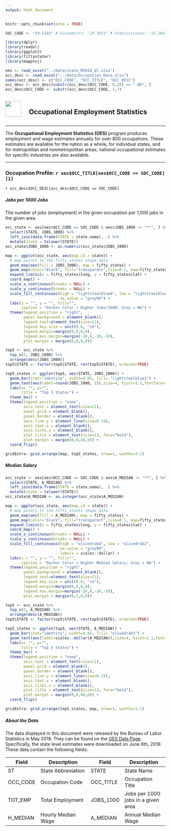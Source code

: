 ```yaml
---
output: html_document
---
```


```r
knitr::opts_chunk$set(echo = TRUE)

SOC_CODE <- "29-1141" # Economists: "19-3011" # Statisticians: "15-2041"
```

```r
library(dplyr)
library(readxl)
library(ggplot2)
library(fiftystater)
library(mapproj)

oes <- read_excel("../data/state_M2018_dl.xlsx")
occ_desc <- read_excel("../data/Occupation Data.xlsx") 
names(occ_desc) <- c("OCC_CODE", "OCC_TITLE", "OCC_DESC")
occ_desc <- occ_desc[substr(occ_desc$OCC_CODE, 8,10) == ".00", ]
occ_desc$OCC_CODE <- substr(occ_desc$OCC_CODE, 1,7)
```

<div>
<p style="display:inline-block"><img src="./img/BLS_emblem.png" style="height:50px"></p>
<div style="display:inline-block; margin-left:20px;vertical-align:bottom">
<h2>Occupational Employment Statistics</h2>
</div>
</div>
<hr>

The **Occupational Employment Statistics (OES)** program produces employment and wage estimates annually for over 800 occupations. These estimates are available for the nation as a whole, for individual states, and for metropolitan and nonmetropolitan areas; national occupational estimates for specific industries are also available.

<hr>
### Occupation Profile: `r oes$OCC_TITLE[oes$OCC_CODE == SOC_CODE][1]`

`r occ_desc$OCC_DESC[occ_desc$OCC_CODE == SOC_CODE]`

##### Jobs per 1000 Jobs

The number of jobs (employment) in the given occupation per 1,000 jobs in the given area.

```r
occ_state <- oes[oes$OCC_CODE == SOC_CODE & oes$JOBS_1000 != "**", ] %>%
  select(STATE, JOBS_1000) %>%
  left_join(data.frame(STATE = state.name), .) %>%
  mutate(state = tolower(STATE))
occ_state$JOBS_1000 <- as.numeric(occ_state$JOBS_1000)

map <- ggplot(occ_state, aes(map_id = state)) + 
  # map points to the fifty_states shape data
  geom_map(aes(fill = JOBS_1000), map = fifty_states) +
  geom_map(color="black", fill="transparent",size=0.1, map=fifty_states) +
  expand_limits(x = fifty_states$long, y = fifty_states$lat) +
  coord_map() +
  scale_x_continuous(breaks = NULL) + 
  scale_y_continuous(breaks = NULL) +
  scale_fill_continuous(high = "lightsteelblue4", low = "lightsteelblue1",
                        na.value = "grey90") +
  labs(x = "", y = "", fill="",
       caption = "Darker Color = Higher Jobs/1000; Grey = NA") +
  theme(legend.position = "right", 
        panel.background = element_blank(),
        legend.text=element_text(size=11),
        legend.key.size = unit(0.8, "cm"),
        legend.margin=margin(0,0,0,0),
        legend.box.margin=margin(-10,0,-10,-10),
        plot.margin = margin(0,0,0,0)) 

top5 <- occ_state %>%
  top_n(5, JOBS_1000) %>%
  arrange(desc(JOBS_1000))
top5$STATE <- factor(top5$STATE, rev(top5$STATE), ordered=TRUE)

top5_states <- ggplot(top5, aes(STATE, JOBS_1000)) +
  geom_bar(stat="identity", width=0.85, fill= "lightsteelblue3") +
  geom_text(aes(label=round(JOBS_1000, 2)),size=4, hjust=1.1,fontface="bold") +
  labs(x= "", y="",
       title = "Top 5 States") +
  theme_bw() +
  theme(legend.position = "none",
        axis.text = element_text(size=11),
        panel.grid = element_blank(),
        panel.border = element_blank(),
        axis.line.y = element_line(size=0.25),
        axis.text.x = element_blank(),
        axis.ticks.x = element_blank(),
        plot.title = element_text(size=13, face="bold"),
        plot.margin = margin(0,0,40,0)) +
  coord_flip() 

gridExtra::grid.arrange(map, top5_states, nrow=1, widths=2:1)

```

##### Median Salary

```r
occ_state <- oes[oes$OCC_CODE == SOC_CODE & oes$A_MEDIAN != "**", ] %>%
  select(STATE, A_MEDIAN) %>%
  left_join(data.frame(STATE = state.name), .) %>%
  mutate(state = tolower(STATE))
occ_state$A_MEDIAN <- as.integer(occ_state$A_MEDIAN)

map <- ggplot(occ_state, aes(map_id = state)) + 
  # map points to the fifty_states shape data
  geom_map(aes(fill = A_MEDIAN), map = fifty_states) +
  geom_map(color="black", fill="transparent",size=0.1, map=fifty_states) +
  expand_limits(x = fifty_states$long, y = fifty_states$lat) +
  coord_map() +
  scale_x_continuous(breaks = NULL) + 
  scale_y_continuous(breaks = NULL) +
  scale_fill_continuous(high = "olivedrab4", low = "olivedrab2",
                        na.value = "grey90",
                        labels = scales::dollar) +
  labs(x = "", y = "", fill="",
       caption = "Darker Color = Higher Median Salary; Grey = NA") +
  theme(legend.position = "right", 
        panel.background = element_blank(),
        legend.text=element_text(size=11),
        legend.key.size = unit(0.8, "cm"),
        legend.margin=margin(0,0,0,0),
        legend.box.margin=margin(-10,0,-10,-10),
        plot.margin = margin(0,5,0,0)) 

top5 <- occ_state %>%
  top_n(5, A_MEDIAN) %>%
  arrange(desc(A_MEDIAN))
top5$STATE <- factor(top5$STATE, rev(top5$STATE), ordered=TRUE)

top5_states <- ggplot(top5, aes(STATE, A_MEDIAN)) +
  geom_bar(stat="identity", width=0.85, fill= "olivedrab3") +
  geom_text(aes(label=scales::dollar(A_MEDIAN)),size=4, hjust=1.1,fontface="bold") +
  labs(x= "", y="",
       title = "Top 5 States") +
  theme_bw() +
  theme(legend.position = "none",
        axis.text = element_text(size=11),
        panel.grid = element_blank(),
        panel.border = element_blank(),
        axis.line.y = element_line(size=0.25),
        axis.text.x = element_blank(),
        axis.ticks.x = element_blank(),
        plot.title = element_text(size=13, face="bold"),
        plot.margin = margin(0,0,40,0)) +
  coord_flip() 

gridExtra::grid.arrange(top5_states, map, nrow=1, widths=1:2)

```

##### About the Data

The data displayed in this document were released by the Bureau of Labor Statistics in May 2018. They can be found on the [OES Data Page](https://www.bls.gov/oes/tables.htm). Specifically, the state level estimates were downloaded on June 8th, 2019. These data contain the following fields:

| Field | Description | Field | Description |
| ----- | ------------ | ----- | ---------- |
| ST | State Abbreviation | STATE | State Name |
| OCC_CODE | Occupation Code | OCC_TITLE | Occupation Title |
| TOT_EMP | Total Employment | JOBS_1000 | Jobs per 1000 jobs in a given area|
| H_MEDIAN | Hourly Median Wage | A_MEDIAN | Annual Median Wage |